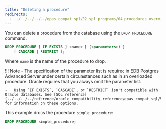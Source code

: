 ```yaml
---
title: "Deleting a procedure"
redirects:
  - ../../../../../epas_compat_spl/02_spl_programs/04_procedures_overview/03_deleting_a_procedure #generated for docs/epas/reorg-role-use-case-mode
---
```


<div id="deleting_a_procedure" class="registered_link"></div>

You can delete a procedure from the database using the `DROP PROCEDURE` command.

```sql
DROP PROCEDURE [ IF EXISTS ] <name> [ (<parameters>) ]
    [ CASCADE | RESTRICT ];
```

Where `name` is the name of the procedure to drop.

!!! Note
    -   The specification of the parameter list is required in EDB Postgres Advanced Server under certain circumstances such as in an overloaded procedure. Oracle requires that you always omit the parameter list.

    -   Using `IF EXISTS`, `CASCADE`, or `RESTRICT` isn't compatible with Oracle databases. See [SQL reference](../../../../reference/oracle_compatibility_reference/epas_compat_sql/50_drop_procedure) for information on these options.

This example drops the procedure `simple_procedure`:

```sql
DROP PROCEDURE simple_procedure;
```
